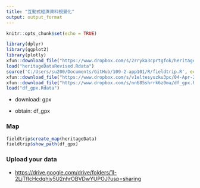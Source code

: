 ```yaml
---
title: "互動式經濟資料視覺化"
output: output_format
---
```


```r
knitr::opts_chunk$set(echo = TRUE)
```

```r
library(dplyr)
library(ggplot2)
library(plotly)
xfun::download_file("https://www.dropbox.com/s/2rryka3cprtgfok/heritageDataRevised.Rdata?dl=1", mode="wb")
load("heritageDataRevised.Rdata")
source('C:/Users/su200/Documents/GitHub/109-2-app101/R/fieldtrip.R', echo=TRUE)
xfun::download_file("https://www.dropbox.com/s/v1eltesyszku3pc/04-Apr-2021-1640.gpx?dl=1", mode="wb")
xfun::download_file("https://www.dropbox.com/s/nn685shrrk6z0ma/df_gpx.Rdata?dl=1", mode='wb')
load("df_gpx.Rdata")
```

  * download: gpx
  
  * obtain: df_gpx

### Map

```r
fieldtrip$create_map(heritageData)
fieldtrip$show_path(df_gpx)
```

### Upload your data

  * <https://drive.google.com/drive/folders/1I-2LjTfIcHcdqhjy5U2nhrOBVDwYUPOJ?usp=sharing>